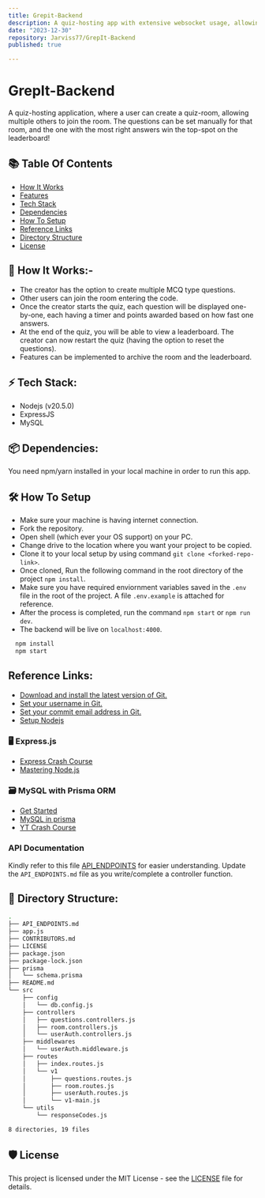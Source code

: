 ```yaml
---
title: Grepit-Backend
description: A quiz-hosting app with extensive websocket usage, allowing users to create and join quiz rooms. Questions can be manually set per room, with leaderboard tracking. Built with Express, MySQL, and Socket.io for seamless connections, and Prisma ORM for advanced relational database management.
date: "2023-12-30"
repository: Jarviss77/GrepIt-Backend
published: true

---
```



# GrepIt-Backend

A quiz-hosting application, where a user can create a quiz-room, allowing multiple others to join the room. The questions can be set manually for that room, and the one with the most right answers win the top-spot on the leaderboard!

## 📚 Table Of Contents

-   [How It Works](#🚀-how-it-works)
-   [Features](#🌐-features)
-   [Tech Stack](#⚡-tech-stack)
-   [Dependencies](#📦-dependencies)
-   [How To Setup](#🛠️-how-to-setup)
-   [Reference Links](#🔗-reference-links)
-   [Directory Structure](#📁-directory-structure)
-   [License](#🛡️-license)

## 🚀 How It Works:-

-   The creator has the option to create multiple MCQ type questions.
-   Other users can join the room entering the code.
-   Once the creator starts the quiz, each question will be displayed one-by-one, each having a timer and points awarded based on how fast one answers.
-   At the end of the quiz, you will be able to view a leaderboard. The creator can now restart the quiz (having the option to reset the questions).
-   Features can be implemented to archive the room and the leaderboard.

## ⚡ Tech Stack:

-   Nodejs (v20.5.0)
-   ExpressJS
-   MySQL

## 📦 Dependencies:

You need npm/yarn installed in your local machine in order to run this app.

## 🛠️ How To Setup

-   Make sure your machine is having internet connection.
-   Fork the repository.
-   Open shell (which ever your OS support) on your PC.
-   Change drive to the location where you want your project to be copied.
-   Clone it to your local setup by using command `git clone <forked-repo-link>`.
-   Once cloned, Run the following command in the root directory of the project `npm install`.
-   Make sure you have required enviornment variables saved in the `.env` file in the root of the project. A file `.env.example` is attached for reference.
-   After the process is completed, run the command `npm start` or `npm run dev`.
-   The backend will be live on `localhost:4000`.

```bash
  npm install
  npm start
```

## Reference Links:

-   [Download and install the latest version of Git.](https://git-scm.com/downloads)
-   [Set your username in Git.](https://help.github.com/articles/setting-your-username-in-git)
-   [Set your commit email address in Git.](https://help.github.com/articles/setting-your-commit-email-address-in-git)
-   [Setup Nodejs](https://nodejs.org/en/blog/release/v16.18.1/)

### 🖥️ Express.js

-   [Express Crash Course](https://www.youtube.com/watch?v=L72fhGm1tfE&ab_channel=TraversyMedia)
-   [Mastering Node.js](https://www.youtube.com/playlist?list=PLinedj3B30sDby4Al-i13hQJGQoRQDfPo)

### 🗃️ MySQL with Prisma ORM

-   [Get Started](https://www.prisma.io/docs/getting-started/setup-prisma/start-from-scratch/relational-databases/connect-your-database-node-mysql)
-   [MySQL in prisma](https://www.prisma.io/docs/orm/overview/databases/mysql)
-   [YT Crash Course](https://www.youtube.com/watch?v=RebA5J-rlwg&pp=ygUad2ViIGRldiBzaW1wbGlmaWVkIHByaXNtYSA%3D)

### API Documentation

Kindly refer to this file [API_ENDPOINTS](API_ENDPOINTS.md) for easier understanding.
Update the `API_ENDPOINTS.md` file as you write/complete a controller function.

## 📁 Directory Structure:

```bash
.
├── API_ENDPOINTS.md
├── app.js
├── CONTRIBUTORS.md
├── LICENSE
├── package.json
├── package-lock.json
├── prisma
│   └── schema.prisma
├── README.md
└── src
    ├── config
    │   └── db.config.js
    ├── controllers
    │   ├── questions.controllers.js
    │   ├── room.controllers.js
    │   └── userAuth.controllers.js
    ├── middlewares
    │   └── userAuth.middleware.js
    ├── routes
    │   ├── index.routes.js
    │   └── v1
    │       ├── questions.routes.js
    │       ├── room.routes.js
    │       ├── userAuth.routes.js
    │       └── v1-main.js
    └── utils
        └── responseCodes.js

8 directories, 19 files

```

## 🛡️ License

This project is licensed under the MIT License - see the [LICENSE](./LICENSE) file for details.
